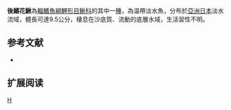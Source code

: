 {{Speciesbox 
| taxon = Niwaella delicatai
| image = Niwaella delicata.jpg
| status = NE
| status_system = IUCN3.1
| authority =  [[Niwa|Niwa]], 1937
| synonyms = *''Cobitis delicata ,Niwa, 1937 ''
}}
'''後鰭花鰍'''為[[輻鰭魚綱|輻鰭魚綱]][[鯉形目|鯉形目]][[鰍科|鰍科]]的其中一[[種|種]]，為温帶淡水魚，分布於[[亞洲|亞洲]][[日本|日本]]淡水流域，體長可達9.5公分，棲息在沙底質、流動的底層水域，生活習性不明。

==参考文献==
{{refbegin}}
*{{FishBase_species|genus=Niwaella|species=delicata|year=2014|month=2}}
{{refend}}

== 扩展阅读 ==
{{refbegin}}
{{wikispecies-inline|Niwaella delicata|後鰭花鰍}}
{{refend}}
{{Taxonbar|from=Q5703934}}

[[Category:後鰭花鰍屬|H]]


{{魚類小作品}}